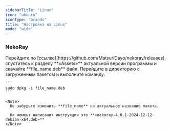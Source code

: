 ```yaml
---
sidebarTitle: "Linux"
icon: "ubuntu"
iconType: "brands"
title: "Настройка на Linux"
mode: "wide"
---
```


### NekoRay

<Steps>
  <Step title="Загрузка приложения" icon="cloud-arrow-down" iconType="solid">
    Перейдите по [ссылке](https://github.com/MatsuriDayo/nekoray/releases), спуститесь к разделу **«Assets»** актуальной версии программы и скачайте **file_name.deb** файл.
  </Step>
  <Step title="Установка приложения" icon="floppy-disk" iconType="solid">
    Перейдите в директорию с загруженным пакетом и выполните команду:

    ```
    sudo dpkg -i file_name.deb
    ```

    <Note>
      Не забудьте изменить **file_name** на актуальное название пакета.

      На момент написания инструкции это **«nekoray-4.0.1-2024-12-12-debian-x64.deb»**
    </Note>
  </Step>
</Steps>